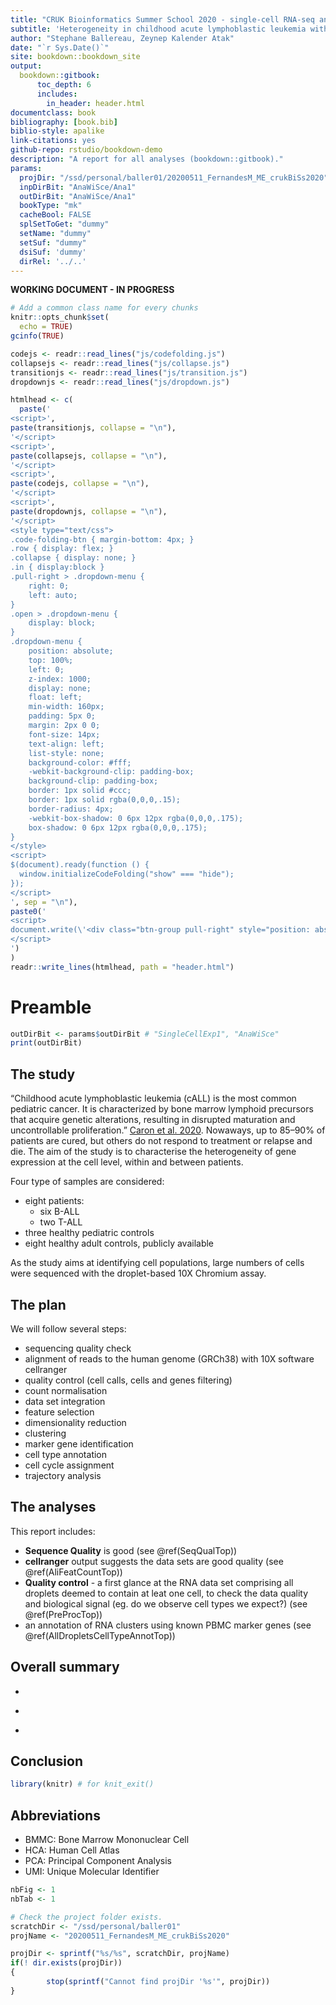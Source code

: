 ```yaml
--- 
title: "CRUK Bioinformatics Summer School 2020 - single-cell RNA-seq analysis"
subtitle: 'Heterogeneity in childhood acute lymphoblastic leukemia with droplet-based 10X Chromium assay.'
author: "Stephane Ballereau, Zeynep Kalender Atak"
date: "`r Sys.Date()`"
site: bookdown::bookdown_site
output:
  bookdown::gitbook:
      toc_depth: 6
      includes:
        in_header: header.html
documentclass: book
bibliography: [book.bib]
biblio-style: apalike
link-citations: yes
github-repo: rstudio/bookdown-demo
description: "A report for all analyses (bookdown::gitbook)."
params:
  projDir: "/ssd/personal/baller01/20200511_FernandesM_ME_crukBiSs2020"
  inpDirBit: "AnaWiSce/Ana1"
  outDirBit: "AnaWiSce/Ana1"
  bookType: "mk"
  cacheBool: FALSE
  splSetToGet: "dummy"
  setName: "dummy"
  setSuf: "dummy"
  dsiSuf: 'dummy'
  dirRel: '../..'
---
```


**WORKING DOCUMENT - IN PROGRESS**

<!--
  splSetToGet: "PBMMC,ETV6-RUNX1"
  setName: "caron"
  setSuf: "_5hCps"
  dsiSuf: '_dsi'
-->
  
<!--
Useful links: https://bioinformatics-core-shared-training.github.io/cruk-summer-school-2018/SingleCell/practical/QC_and_normalization.html
-->

```r
# Add a common class name for every chunks
knitr::opts_chunk$set(
  echo = TRUE)
gcinfo(TRUE)
```

```r
codejs <- readr::read_lines("js/codefolding.js")
collapsejs <- readr::read_lines("js/collapse.js")
transitionjs <- readr::read_lines("js/transition.js")
dropdownjs <- readr::read_lines("js/dropdown.js")

htmlhead <- c(
  paste('
<script>',
paste(transitionjs, collapse = "\n"),
'</script>
<script>',
paste(collapsejs, collapse = "\n"),
'</script>
<script>',
paste(codejs, collapse = "\n"),
'</script>
<script>',
paste(dropdownjs, collapse = "\n"),
'</script>
<style type="text/css">
.code-folding-btn { margin-bottom: 4px; }
.row { display: flex; }
.collapse { display: none; }
.in { display:block }
.pull-right > .dropdown-menu {
    right: 0;
    left: auto;
}
.open > .dropdown-menu {
    display: block;
}
.dropdown-menu {
    position: absolute;
    top: 100%;
    left: 0;
    z-index: 1000;
    display: none;
    float: left;
    min-width: 160px;
    padding: 5px 0;
    margin: 2px 0 0;
    font-size: 14px;
    text-align: left;
    list-style: none;
    background-color: #fff;
    -webkit-background-clip: padding-box;
    background-clip: padding-box;
    border: 1px solid #ccc;
    border: 1px solid rgba(0,0,0,.15);
    border-radius: 4px;
    -webkit-box-shadow: 0 6px 12px rgba(0,0,0,.175);
    box-shadow: 0 6px 12px rgba(0,0,0,.175);
}
</style>
<script>
$(document).ready(function () {
  window.initializeCodeFolding("show" === "hide");
});
</script>
', sep = "\n"),
paste0('
<script>
document.write(\'<div class="btn-group pull-right" style="position: absolute; top: 20%; right: 2%; z-index: 200"><button type="button" class="btn btn-default btn-xs dropdown-toggle" data-toggle="dropdown" aria-haspopup="true" aria-expanded="true" data-_extension-text-contrast=""><span>Code</span> <span class="caret"></span></button><ul class="dropdown-menu" style="min-width: 50px;"><li><a id="rmd-show-all-code" href="#">Show All Code</a></li><li><a id="rmd-hide-all-code" href="#">Hide All Code</a></li></ul></div>\')
</script>
')
)
readr::write_lines(htmlhead, path = "header.html")
```

# Preamble {#Preamble}

```r
outDirBit <- params$outDirBit # "SingleCellExp1", "AnaWiSce"
print(outDirBit)
```

## The study

"Childhood acute lymphoblastic leukemia (cALL) is the most common pediatric cancer. It is characterized by bone marrow lymphoid precursors that acquire genetic alterations, resulting in disrupted maturation and uncontrollable proliferation." [Caron et al. 2020](https://www.nature.com/articles/s41598-020-64929-x). Nowaways, up to 85–90% of patients are cured, but others do not respond to treatment or relapse and die. The aim of the study is to characterise the heterogeneity of gene expression at the cell level, within and between patients.

<!--
See similar findings in CRC
https://www.cell.com/cell-stem-cell/fulltext/S1934-5909(20)30151-X?rss=yes

https://www.nature.com/articles/s41568-020-0276-8
https://www.sciencedirect.com/science/article/pii/S1934590920302034

https://scinapse.io/papers/2955045010
(https://www.nature.com/articles/nm.4505)
https://www.ncbi.nlm.nih.gov/pmc/articles/PMC4273416/
https://www.nature.com/articles/s41375-018-0127-8
-->

Four type of samples are considered:

* eight patients:
  * six B-ALL
  * two T-ALL
* three healthy pediatric controls
* eight healthy adult controls, publicly available

As the study aims at identifying cell populations, large numbers of cells were sequenced with the droplet-based 10X Chromium assay.

## The plan

We will follow several steps:

* sequencing quality check
* alignment of reads to the human genome (GRCh38) with 10X software cellranger
* quality control (cell calls, cells and genes filtering) <!-- mention doublet detection -->
* count normalisation
* data set integration
* feature selection
* dimensionality reduction
* clustering
* marker gene identification
* cell type annotation
* cell cycle assignment
* trajectory analysis

<!--
TODO: add analysis flowchart?
-->

## The analyses

This report includes:

* **Sequence Quality** is good (see \@ref(SeqQualTop)) <!-- seqQual.Rmd -->
* **cellranger** output suggests the data sets are good quality (see \@ref(AliFeatCountTop)) <!-- cellRanger.Rmd -->
* **Quality control** - a first glance at the RNA data set comprising all droplets deemed to contain at leat one cell, to check the data quality and biological signal (eg. do we observe cell types we expect?) (see \@ref(PreProcTop)) <!-- preProc.Rmd -->
* an annotation of RNA clusters using known PBMC marker genes (see \@ref(AllDropletsCellTypeAnnotTop)) <!-- .Rmd -->

## Overall summary

<!-- seurat3Adt_glanceAtGex.Rmd -->
* 

<!-- seurat3Adt_10x3kPbmcMarkers.Rmd -->
* 

<!-- seurat3Hto.Rmd -->
* 

## Conclusion

```r
library(knitr) # for knit_exit()
```

## Abbreviations

* BMMC: Bone Marrow Mononuclear Cell
* HCA: Human Cell Atlas
* PCA: Principal Component Analysis
* UMI: Unique Molecular Identifier

```r
nbFig <- 1
nbTab <- 1
```

```r
# Check the project folder exists.
scratchDir <- "/ssd/personal/baller01"
projName <- "20200511_FernandesM_ME_crukBiSs2020" 

projDir <- sprintf("%s/%s", scratchDir, projName)
if(! dir.exists(projDir))
{
        stop(sprintf("Cannot find projDir '%s'", projDir))
}
```
